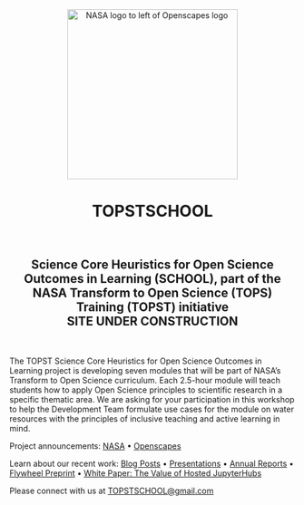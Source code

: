 <center><a><img src="images/nasa-openscapes.png" alt="NASA logo to left of Openscapes logo" width="300px"/></a></center>

<center><h1>TOPSTSCHOOL</h1><br>
<h2>Science Core Heuristics for Open Science Outcomes in Learning (SCHOOL), part of the NASA Transform to Open Science (TOPS) Training (TOPST) initiative<br>
SITE UNDER CONSTRUCTION</h2>

</center>
<br>

The TOPST Science Core Heuristics for Open Science Outcomes in Learning project is developing seven modules that will be part of NASA’s Transform to Open Science curriculum. Each 2.5-hour module will teach students how to apply Open Science principles to scientific research in a specific thematic area. We are asking for your participation in this workshop to help the Development Team formulate use cases for the module on water resources with the principles of inclusive teaching and active learning in mind. 


Project announcements: [NASA](https://earthdata.nasa.gov/learn/openscapes) • [Openscapes](https://www.openscapes.org/blog/2021/03/10/nasa-announcement/)

Learn about our recent work: [Blog Posts](/about.qmd#blog) • [Presentations](/about.qmd#slides) • [Annual Reports](https://github.com/NASA-Openscapes/how_we_work) • [Flywheel Preprint](https://nasa-openscapes.github.io/about.html#flywheel-preprint) • [White Paper: The Value of Hosted JupyterHubs](https://nasa-openscapes.github.io/about.html#white-paper-value-of-hosted-jupyterhubs) 

Please connect with us at [TOPSTSCHOOL@gmail.com](mailto:TOPSTSCHOOL@gmail.com)
 